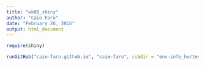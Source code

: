 ```yaml
---
title: "wk08_shiny"
author: "Caio Faro"
date: "February 26, 2016"
output: html_document
---
```


```r

require(shiny)

runGitHub("caio-faro.github.io", "caio-faro", subdir = "env-info_hw/test_shiny1")


```

